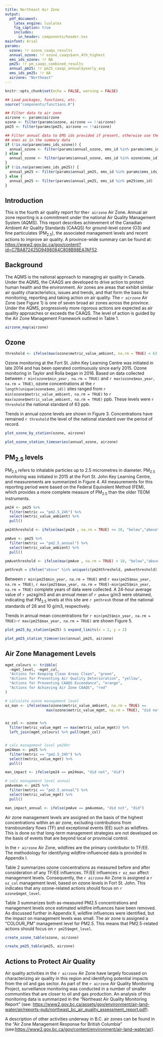 ```yaml
---
title: Northeast Air Zone
output: 
  pdf_document:
    latex_engine: lualatex
    fig_caption: true
    includes:
      in_header: components/header.tex
mainfont: Arial
params:
  ozone: !r ozone_caaqs_results
  annual_ozone: !r ozone_caaqs$ann_4th_highest
  ems_ids_ozone: !r NA
  pm25: !r pm_caaqs_combined_results
  annual_pm25: !r pm25_caaqs_annual$yearly_avg
  ems_ids_pm25: !r NA
  airzone: "Northeast"
---
```


<!-- Load functions, filter data to airzone -->

```r
knitr::opts_chunk$set(echo = FALSE, warning = FALSE)

## Load packages, functions, etc.
source("components/functions.R")

## Filter data to air zone
airzone <- params$airzone
ozone <- filter(params$ozone, airzone == !!airzone)
pm25 <- filter(params$pm25, airzone == !!airzone)

## Filter annual data to EMS ids provided if present, otherwise use the same
## ones as in the summary data
if (!is.na(params$ems_ids_ozone)) {
  annual_ozone <- filter(params$annual_ozone, ems_id %in% params$ems_ids_ozone)
} else {
  annual_ozone <- filter(params$annual_ozone, ems_id %in% ozone$ems_id)
}
if (!is.na(params$ems_ids_pm25)) {
  annual_pm25 <- filter(params$annual_pm25, ems_id %in% params$ems_ids_pm25)
} else {
  annual_pm25 <- filter(params$annual_pm25, ems_id %in% pm25$ems_id)
}

```

## Introduction

This is the fourth air quality report for the`r airzone` Air Zone. Annual air zone reporting is a commitment under the national Air Quality Management System (AQMS). This report describes achievement of the Canadian Ambient Air Quality Standards (CAAQS) for ground-level ozone (O3) and fine particulates (PM~2.5~), the associated management levels and recent actions to improve air quality. A province-wide summary can be found at: <https://www2.gov.bc.ca/gov/content?id=C7BA872425D9498084C808B98EA7AF52>.


## Background

The AQMS is the national approach to managing air quality in Canada. Under the AQMS, the CAAQS are developed to drive action to protect human health and the environment. Air zones are areas that exhibit similar air quality characteristics, issues and trends, and that form the basis for monitoring, reporting and taking action on air quality. The `r airzone` Air Zone (see Figure 1) is one of seven broad air zones across the province. Under the AQMS, progressively more rigorous actions are expected as air quality approaches or exceeds the CAAQS. The level of action is guided by the Air Zone Management Framework outlined in Table 1. 

<!-- Airzone map-->


```r
airzone_map(airzone)
```

## Ozone

```r

threshold <- ifelse(max(ozone$metric_value_ambient, na.rm = TRUE) < 63, "below","above")

```


Ozone monitoring at the Fort St. John Key Learning Centre was initiated in late 2014 and has been operated continuously since early 2015. Ozone monitoring in Taylor and Rolla began in 2016. Based on data collected between `r min(ozone$min_year, na.rm = TRUE)` and `r max(ozone$max_year, na.rm = TRUE)`, ozone concentrations at the `r length(unique(ozone$ems_id))` sites ranged from 
`r min(ozone$metric_value_ambient, na.rm = TRUE)` to `r max(ozone$metric_value_ambient, na.rm = TRUE)` ppb. These levels were `r threshold` the national standard of 63 ppb. 

Trends in annual ozone levels are shown in Figure 3. Concentrations have remained `r threshold` the level of the national standard over the period of record. 

<!-- Ozone by station -->

```r
plot_ozone_by_station(ozone, airzone)

```

<!-- Annual trends in ozone concentrations -->

```r

plot_ozone_station_timeseries(annual_ozone, airzone)

```

## PM$_{2.5}$ levels

PM~2.5~ refers to inhalable particles up to 2.5 micrometres in diameter. PM~2.5~ monitoring was initiated in 2015 at the Fort St. John Key Learning Centre, and measurements are summarized in Figure 4. All measurements for this reporting period were based on the Federal Equivalent Method (FEM), which provides a more complete measure of PM~2.5~ than the older TEOM instruments. 

```r
pm24 <- pm25 %>%
  filter(metric == "pm2.5_24h") %>%
  select(metric_value_ambient) %>%
  pull()

pm24threshold <- ifelse(max(pm24 , na.rm = TRUE) <= 28, "below","above")

pmAve <- pm25 %>%
  filter(metric == "pm2.5_annual") %>%
  select(metric_value_ambient) %>%
  pull()

pmAvethreshold <- ifelse(max(pmAve , na.rm = TRUE) < 10, "below","above")

pmthresh = ifelse("above" %in% unique(c(pm24threshold, pmAvethreshold)), "above", "below")

```


Between `r min(pm25$min_year, na.rm = TRUE)` and `r max(pm25$max_year, na.rm = TRUE)`, `r max(pm25$max_year, na.rm = TRUE)-min(pm25$min_year, na.rm = TRUE)` complete years of data were collected.  A 24-hour average value of `r pm24`g/m3 and an annual mean of `r pmAve` g/m3 were obtained,  indicating that PM~2.5~ levels at this site are `r pmthresh` those of the national standards of 28 and 10 g/m3, respectively. 


Trends in annual mean concentrations for `r min(pm25$min_year, na.rm = TRUE)`-`r max(pm25$max_year, na.rm = TRUE)` are shown Figure 5. 

<!-- PM2.5 by station -->

```r
plot_pm25_by_station(pm25) & expand_limits(x = 2, y = 2)
```

<!-- PM Annual trends in PM 2.5 -->

```r
plot_pm25_station_timeseries(annual_pm25, airzone)
```

## Air Zone Management Levels

```r

mgmt_colours <- tribble(
  ~mgmt_level, ~mgmt_col,
  "Actions for Keeping Clean Areas Clean", "green",
  "Actions for Preventing Air Quality Deterioration", "yellow",
  "Actions for Preventing CAAQS Exceedance", "orange",
  "Actions for Achieving Air Zone CAAQS", "red"
)

# calculate ozone management level 
oz_man <- ifelse(max(ozone$metric_value_ambient, na.rm = TRUE) == 
                   max(ozone$metric_value_mgmt, na.rm = TRUE), "did not", "did")


oz_col <- ozone %>%
  filter(metric_value_mgmt == max(metric_value_mgmt)) %>% 
  left_join(mgmt_colours) %>% pull(mgmt_col)


# calc management level pm24hr
pm24man <- pm25 %>%
  filter(metric == "pm2.5_24h") %>%
  select(metric_value_mgmt) %>%
  pull()

man_impact <- ifelse(pm24 == pm24man, "did not", "did")

# calc management level annual 
pmAveman <- pm25 %>%
  filter(metric == "pm2.5_annual") %>%
  select(metric_value_mgmt) %>%
  pull()

man_impact_annual <- ifelse(pmAve == pmAveman, "did not", "did")


```


Air zone management levels are assigned on the basis of the highest concentrations within an air zone, excluding contributions from transboundary flows (TF) and exceptional events (EE) such as wildfires. This is done so that long-term management strategies are not developed on the basis of events that are beyond local or provincial control. 

In the `r airzone` Air Zone, wildfires are the primary contributor to TF/EE. The methodology for identifying wildfire-influenced data is provided in Appendix I. 

Table 2 summarizes ozone concentrations as measured before and after consideration of any TF/EE influences. TF/EE influences `r oz_man` affect management levels. Consequently, the `r airzone`  Air Zone is assigned a `r oz_col `  management level, based on ozone levels in Fort St. John. This indicates that any ozone-related actions should focus on `r ozone$mgmt_level`.

Table 3 summarizes both as-measured PM2.5 concentrations and management levels once estimated wildfire influences have been removed. As discussed further in Appendix II, wildfire influences were identified, but the impact on management levels was small. The air zone is assigned a "COLOUR_PM" management level for PM2.5. This means that PM2.5-related actions should focus on `r pm25$mgmt_level `.

<!-- Summary of ozone concentrations as measured and air zone management levels -->

```r
create_ozone_table(ozone, airzone)
```

<!-- Summary of PM2.5 concentrations as measured and air zone management levels -->

```r
create_pm25_table(pm25, airzone)
```

## Actions to Protect Air Quality


Air quality activities in the `r airzone` Air Zone have largely focussed on characterizing air quality in this region and identifying potential impacts from the oil and gas sector. As part of the `r airzone` Air Quality Monitoring Project, surveillance monitoring was conducted in a number of smaller communities that are closer to oil and gas production. An analysis of this monitoring data is summarized in the "Northeast Air Quality Monitoring Report" (see: <https://www2.gov.bc.ca/assets/gov/environment/air-land-water/air/reports-pub/northeast_bc_air_quality_assessment_report.pdf>). 

A description of other activities underway in B.C. air zones can be found in the "Air Zone Management Response for British Columbia" (see:<https://www2.gov.bc.ca/gov/content/environment/air-land-water/air>). 

